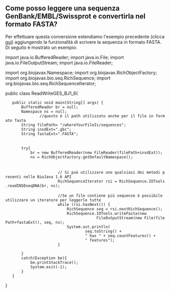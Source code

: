 == Come posso leggere una sequenza GenBank/EMBL/Swissprot e convertirla nel formato FASTA? ==

Per effettuare questa conversione estendiamo l'esempio precedente (clicca [[Biojava:CookBookItaliano:SeqIO:ReadGES|qui]]) aggiungendo la funzionalità di scrivere la sequenza in formato FASTA. Di seguito è mostrato un esempio:

<java>
import java.io.BufferedReader;
import java.io.File;
import java.io.FileOutputStream;
import java.io.FileReader;

import org.biojavax.Namespace;
import org.biojavax.RichObjectFactory;
import org.biojavax.bio.seq.RichSequence;
import org.biojavax.bio.seq.RichSequenceIterator;


 
public class ReadWriteGES_BJ1_6{

	public static void main(String[] args) {
		BufferedReader br = null;
		Namespace ns = null;
                //questo è il path utilizzato anche per il file in formato fasta
		String filePath= "/whereYourFileIs/sequences";
		String insdExt=".gbc";
		String fastaExt=".FASTA";
		
 
		try{
			br = new BufferedReader(new FileReader(filePath+insdExt));
			ns = RichObjectFactory.getDefaultNamespace();
 
 
                        // Si può utilizzare uno qualsiasi dei metodi presenti nelle BioJava 1.6 API 		
                        RichSequenceIterator rsi = RichSequence.IOTools.readINSDseqDNA(br, ns);
 
                        //Se un file contiene più sequenze è possibile utilizzare un iteratore per leggerle tutte
                        while (rsi.hasNext()) {
                        	RichSequence seq = rsi.nextRichSequence();
                        	RichSequence.IOTools.writeFasta(new 
                                         FileOutputStream(new File(filePath+fastaExt)), seq, ns);
                            System.out.println(
                                    seq.toString() +
                                    " has " + seq.countFeatures() + 
                                    " features");
                		}

		}
		catch(Exception be){
			be.printStackTrace();
			System.exit(-1);
		}
	}
}
</java>